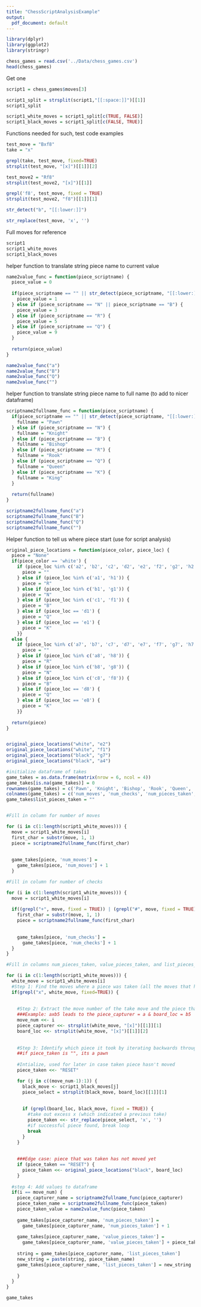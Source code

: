 ```yaml
---
title: "ChessScriptAnalysisExample"
output:
  pdf_document: default
---
```


```r
library(dplyr)
library(ggplot2)
library(stringr)
```


```r
chess_games = read.csv('../Data/chess_games.csv')
head(chess_games)
```

Get one 
```r
script1 = chess_games$moves[3]
```

```r
script1_split = strsplit(script1,"[[:space:]]")[[1]]
script1_split

script1_white_moves = script1_split[c(TRUE, FALSE)]
script1_black_moves = script1_split[c(FALSE, TRUE)]
```

Functions needed for such, test code examples
```r
test_move = "Bxf8"
take = "x"

grepl(take, test_move, fixed=TRUE)
strsplit(test_move, "[x]")[[1]][2]

test_move2 = "Rf8"
strsplit(test_move2, "[x]")[[1]]

grepl('f8', test_move, fixed = TRUE)
strsplit(test_move2, "f8")[[1]][1]

str_detect("b", "[[:lower:]]")

str_replace(test_move, 'x', '')
```

Full moves for reference
```r
script1
script1_white_moves
script1_black_moves
```

helper function to translate string piece name to current value
```r
name2value_func = function(piece_scriptname) {
  piece_value = 0
  
  if(piece_scriptname == "" || str_detect(piece_scriptname, "[[:lower:]]")) {
    piece_value = 1
  } else if (piece_scriptname == "N" || piece_scriptname == "B") {
    piece_value = 3
  } else if (piece_scriptname == "R") {
    piece_value = 5
  } else if (piece_scriptname == "Q") {
    piece_value = 9
  }
  
  return(piece_value)
}

name2value_func("a")
name2value_func("B")
name2value_func("Q")
name2value_func("")
```

helper function to translate string piece name to full name (to add to nicer dataframe)
```r
scriptname2fullname_func = function(piece_scriptname) {
  if(piece_scriptname == "" || str_detect(piece_scriptname, "[[:lower:]]")) {
    fullname = "Pawn"
  } else if (piece_scriptname == "N") {
    fullname = "Knight"
  } else if (piece_scriptname == "B") {
    fullname = "Bishop"
  } else if (piece_scriptname == "R") {
    fullname = "Rook"
  } else if (piece_scriptname == "Q") {
    fullname = "Queen"
  } else if (piece_scriptname == "K") {
    fullname = "King"
  }
  
  return(fullname)
}

scriptname2fullname_func("a")
scriptname2fullname_func("B")
scriptname2fullname_func("Q")
scriptname2fullname_func("")
```

Helper function to tell us where piece start (use for script analysis)
```r
original_piece_locations = function(piece_color, piece_loc) {
  piece = "None"
  if(piece_color == 'white') {
    if (piece_loc %in% c('a2', 'b2', 'c2', 'd2', 'e2', 'f2', 'g2', 'h2')) {
      piece = ""
    } else if (piece_loc %in% c('a1', 'h1')) {
      piece = "R"
    } else if (piece_loc %in% c('b1', 'g1')) {
      piece = "N"
    } else if (piece_loc %in% c('c1', 'f1')) {
      piece = "B"
    } else if (piece_loc == 'd1') {
      piece = "Q"
    } else if (piece_loc == 'e1') {
      piece = "K"
    }}
  else {
    if (piece_loc %in% c('a7', 'b7', 'c7', 'd7', 'e7', 'f7', 'g7', 'h7')) {
      piece = ""
    } else if (piece_loc %in% c('a8', 'h8')) {
      piece = "R"
    } else if (piece_loc %in% c('b8', 'g8')) {
      piece = "N"
    } else if (piece_loc %in% c('c8', 'f8')) {
      piece = "B"
    } else if (piece_loc == 'd8') {
      piece = "Q"
    } else if (piece_loc == 'e8') {
      piece = "K"
    }}
  
  return(piece)
}   


original_piece_locations("white", "e2")
original_piece_locations("white", "f1")
original_piece_locations("black", "g7")
original_piece_locations("black", "a4")
```


```r
#initialize dataframe of takes 
game_takes = as.data.frame(matrix(nrow = 6, ncol = 4))
game_takes[is.na(game_takes)] = 0
rownames(game_takes) = c('Pawn', 'Knight', 'Bishop', 'Rook', 'Queen', 'King')
colnames(game_takes) = c('num_moves', 'num_checks', 'num_pieces_taken', 'value_pieces_taken')
game_takes$list_pieces_taken = ""


#Fill in column for number of moves

for (i in c(1:length(script1_white_moves))) {
  move = script1_white_moves[i]
  first_char = substr(move, 1, 1)
  piece = scriptname2fullname_func(first_char)
  
  
  game_takes[piece, 'num_moves'] = 
    game_takes[piece, 'num_moves'] + 1
  }

#Fill in column for number of checks

for (i in c(1:length(script1_white_moves))) {
  move = script1_white_moves[i]
  
  if((grepl("+", move, fixed = TRUE)) | (grepl("#", move, fixed = TRUE))) {
    first_char = substr(move, 1, 1)
    piece = scriptname2fullname_func(first_char)
    
    
    game_takes[piece, 'num_checks'] = 
      game_takes[piece, 'num_checks'] + 1
  }
}

#Fill in columns num_pieces_taken, value_pieces_taken, and list_pieces_taken

for (i in c(1:length(script1_white_moves))) {
  white_move = script1_white_moves[i]
  #Step 1: Find the moves where a piece was taken (all the moves that have an x in the term)
  if(grepl("x", white_move, fixed=TRUE)) {
    
    
    #Step 2: Extract the move number of the take move and the piece that took \
    ###Example: axb5 leads to the piece_capturer = a & board_loc = b5
    move_num <<- i
    piece_capturer <<- strsplit(white_move, "[x]")[[1]][1]
    board_loc <<- strsplit(white_move, "[x]")[[1]][2]
    
    
    #Step 3: Identify which piece it took by iterating backwards through black pieces, 
    ##if piece_taken is "", its a pawn
    
    #Intialize, used for later in case taken piece hasn't moved
    piece_taken <<- "RESET"

    for (j in c((move_num-1):1)) {
      black_move <- script1_black_moves[j]
      piece_select = strsplit(black_move, board_loc)[[1]][1]
      
      
      if (grepl(board_loc, black_move, fixed = TRUE)) {
        #take out excess x (which indicated a previous take)
        piece_taken <<- str_replace(piece_select, 'x', '')
        #if successful piece found, break loop
        break
      }
    }
    
    
    ###Edge case: piece that was taken has not moved yet
    if (piece_taken == "RESET") {
      piece_taken <<- original_piece_locations("black", board_loc)
    }
  
  #step 4: Add values to dataframe
  if(i == move_num) {
    piece_capturer_name = scriptname2fullname_func(piece_capturer)
    piece_taken_name = scriptname2fullname_func(piece_taken)
    piece_taken_value = name2value_func(piece_taken)
    
    game_takes[piece_capturer_name, 'num_pieces_taken'] = 
      game_takes[piece_capturer_name, 'num_pieces_taken'] + 1
    
    game_takes[piece_capturer_name, 'value_pieces_taken'] = 
      game_takes[piece_capturer_name, 'value_pieces_taken'] + piece_taken_value
    
    string = game_takes[piece_capturer_name, 'list_pieces_taken']
    new_string = paste(string, piece_taken_name)
    game_takes[piece_capturer_name, 'list_pieces_taken'] = new_string
    
    }
  }
}

game_takes
```


